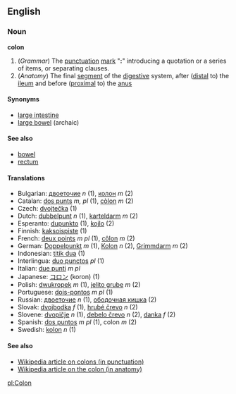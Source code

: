 ==English=={{Punctuation marks}}
===Noun===
'''colon'''

<!-- I'm sure the order here is wrong. Somebody rearrange this after proper checks please -->
#(''Grammar'') The [[punctuation]] [[mark]] "''':'''" introducing a quotation or a series of items, or separating clauses.
#(''Anatomy'') The final [[segment]] of the [[digestive]] system, after ([[distal]] to) the [[ileum]] and before ([[proximal]] to) the [[anus]]

====Synonyms====
* [[large intestine]]
* [[large bowel]] (archaic)

====See also====
* [[bowel]]
* [[rectum]]

====Translations====
*Bulgarian: [[двоеточие]] ''n'' (1), [[колон]] ''m'' (2)
*Catalan: [[dos punts]] ''m, pl'' (1), [[còlon]] ''m'' (2)
*Czech: [[dvojtečka]] (1)
*Dutch: [[dubbelpunt]] ''n'' (1), [[karteldarm]] ''m'' (2)
*Esperanto: [[dupunkto]] (1), [[kojlo]] (2)
*Finnish: [[kaksoispiste]] (1)
*French: [[deux points]] ''m pl'' (1), [[côlon]] ''m'' (2)
*German: [[Doppelpunkt]] ''m'' (1), [[Kolon]] ''n'' (2), [[Grimmdarm]] ''m'' (2)
*Indonesian: [[titik dua]] (1)
*Interlingua: [[duo punctos]] ''pl'' (1)
*Italian: [[due punti]] ''m pl''
*Japanese: [[コロン]] (koron) (1)
*Polish: [[dwukropek]] ''m'' (1), [[jelito grube]] ''m'' (2) 
*Portuguese: [[dois-pontos]] ''m pl'' (1)
*Russian: [[двоеточие]] ''n'' (1), [[ободочная кишка]] (2)
*Slovak: [[dvojbodka]] ''f'' (1), [[hrubé črevo]] ''n'' (2)
*Slovene: [[dvopičje]] ''n'' (1), [[debelo črevo]] ''n'' (2), [[danka]] ''f'' (2)
*Spanish: [[dos puntos]] ''m pl'' (1), colon ''m'' (2)
*Swedish: [[kolon]] ''n'' (1)

====See also====
*[[w:colon_(punctuation)|Wikipedia article on colons (in punctuation)]]
*[[w:colon_(anatomy)|Wikipedia article on the colon (in anatomy)]]

[[pl:Colon]]